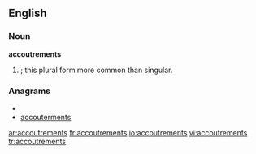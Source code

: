 ==English==

===Noun===
'''accoutrements''' 

# {{plural of|[[accoutrement]]|nodot=1}}; this plural form more common than singular.

===Anagrams===
* {{alphagram|acceemnorsttu}}
* [[accouterments#English|accouterments]]


[[ar:accoutrements]]
[[fr:accoutrements]]
[[io:accoutrements]]
[[vi:accoutrements]]
[[tr:accoutrements]]